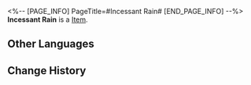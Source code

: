 <%-- [PAGE_INFO]
PageTitle=#Incessant Rain#
[END_PAGE_INFO] --%>
{{Item Infobox
|id          = 23007
|image       = Item Incessant Rain.png
|type        = 
|invCategory = Light Cone
|rarity      = 5
|effect      = Light Cone for the Path of {{Color|h|Nihility}}. The Light Cone ability is only effective for characters of this Path.
|description = She leaves the cover of the awning, opens her umbrella, and dives into an alley while humming a lighthearted tune.<br />The rain stops a little while after.
}}
{{Description|She scratches her head and swipes her screen open. After a few taps, raindrops begin to fall in an area no wider than her umbrella.<br />The pitter-patter sound of raindrops on the umbrella mixes with music from the game. All was calm and relaxing.<br />''"Gaming and rain totally go together."''}}
'''Incessant Rain''' is a [[Item]].

==Other Languages==
{{Other Languages
|en   = Incessant Rain
|zhs  = 雨一直下
|zht  = 雨一直下
|ja   = {{Rubi|降|ふ}}りやまぬ{{Rubi|雨|あめ}}
|ko   = 계속 내리는 비
|es   = Lluvia incesante
|fr   = Pluie incessante
|ru   = Непрекращающийся дождь
|th   = Incessant Rain
|vi   = Cơn Mưa Tầm Tã
|de   = Unaufhörlicher Regen
|id   = Incessant Rain
|pt   = Chuva Constante
}}

==Change History==
{{Change History|1.1}}